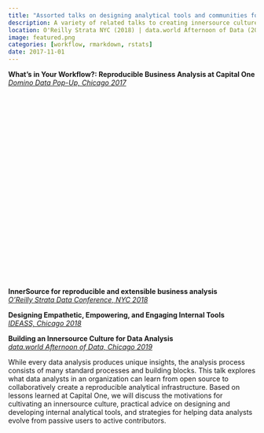 ```yaml
---
title: "Assorted talks on designing analytical tools and communities for enterprise"
description: A variety of related talks to creating innersource culture with R packages and related tools 
location: O'Reilly Strata NYC (2018) | data.world Afternoon of Data (2019) | IDEASS Chicago (2018) | Domino Data Pop-Up (2017)
image: featured.png
categories: [workflow, rmarkdown, rstats]
date: 2017-11-01
---
```


**What's in Your Workflow?: Reproducible Business Analysis at Capital One**    
*[Domino Data Pop-Up, Chicago 2017](https://popup.dominodatalab.com/)*

<script src="//fast.wistia.com/embed/medias/duhxs6epiy.jsonp" async></script>
<script src="//fast.wistia.com/assets/external/E-v1.js" async></script>
<div class="wistia_embed wistia_async_duhxs6epiy" style="height:349px;width:620px">&nbsp;</div>

&nbsp;

**InnerSource for reproducible and extensible business analysis**    
*[O'Reilly Strata Data Conference, NYC 2018](https://conferences.oreilly.com/strata/strata-ny-2018/public/schedule/detail/69450)*

**Designing Empathetic, Empowering, and Engaging Internal Tools**    
*[IDEASS, Chicago 2018](https://www.ideassn.org/chicago-2018/)*

**Building an Innersource Culture for Data Analysis**    
*[data.world Afternoon of Data, Chicago 2019](https://data.world/events/afternoon-of-data-chicago-2019/)*

While every data analysis produces unique insights, the analysis process consists of many standard processes and building blocks. This talk explores what data analysts in an organization can learn from open source to collaboratively create a reproducible analytical infrastructure. Based on lessons learned at Capital One, we will discuss the motivations for cultivating an innersource culture, practical advice on designing and developing internal analytical tools, and strategies for helping data analysts evolve from passive users to active contributors.
